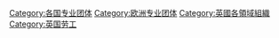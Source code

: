 [[Category:各国专业团体|Category:各国专业团体]]
[[Category:欧洲专业团体|Category:欧洲专业团体]]
[[Category:英國各領域組織|Category:英國各領域組織]]
[[Category:英国劳工|Category:英国劳工]]